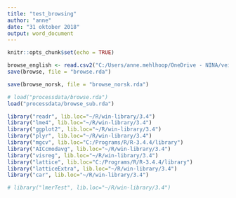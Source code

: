 ```yaml
---
title: "test_browsing"
author: "anne"
date: "31 oktober 2018"
output: word_document
---
```


```r
knitr::opts_chunk$set(echo = TRUE)
```



```r
browse_english <- read.csv2("C:/Users/anne.mehlhoop/OneDrive - NINA/vei-veggi-vilt/Paper_1_browsing/analysis/vvv1-browsing/processdata/beitetrykk_forstyrrelse_910_og_artsgruppeniva_engelsk.csv")
save(browse, file = "browse.rda")

save(browse_norsk, file = "browse_norsk.rda")

```

```r
# load("processdata/browse.rda")
load("processdata/browse_sub.rda")
```


```r
library("readr", lib.loc="~/R/win-library/3.4")
library("lme4", lib.loc="~/R/win-library/3.4")
library("ggplot2", lib.loc="~/R/win-library/3.4")
library("plyr", lib.loc="~/R/win-library/3.4")
library("mgcv", lib.loc="C:/Programs/R/R-3.4.4/library")
library("AICcmodavg", lib.loc="~/R/win-library/3.4")
library("visreg", lib.loc="~/R/win-library/3.4")
library("lattice", lib.loc="C:/Programs/R/R-3.4.4/library")
library("latticeExtra", lib.loc="~/R/win-library/3.4")
library("car", lib.loc="~/R/win-library/3.4")

# library("lmerTest", lib.loc="~/R/win-library/3.4")
```

